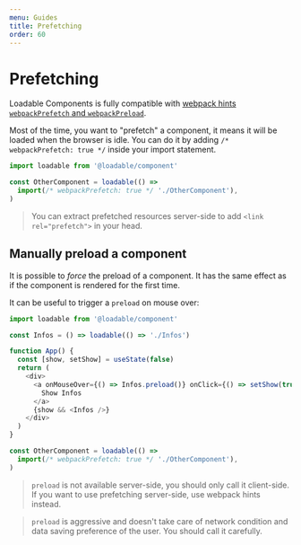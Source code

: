 ```yaml
---
menu: Guides
title: Prefetching
order: 60
---
```


# Prefetching

Loadable Components is fully compatible with [webpack hints `webpackPrefetch` and `webpackPreload`](https://webpack.js.org/guides/code-splitting/#prefetching-preloading-modules).

Most of the time, you want to "prefetch" a component, it means it will be loaded when the browser is idle. You can do it by adding `/* webpackPrefetch: true */` inside your import statement.

```js
import loadable from '@loadable/component'

const OtherComponent = loadable(() =>
  import(/* webpackPrefetch: true */ './OtherComponent'),
)
```

> You can extract prefetched resources server-side to add `<link rel="prefetch">` in your head.

## Manually preload a component

It is possible to _force_ the preload of a component. It has the same effect as if the component is rendered for the first time.

It can be useful to trigger a `preload` on mouse over:

```js
import loadable from '@loadable/component'

const Infos = () => loadable(() => './Infos')

function App() {
  const [show, setShow] = useState(false)
  return (
    <div>
      <a onMouseOver={() => Infos.preload()} onClick={() => setShow(true)}>
        Show Infos
      </a>
      {show && <Infos />}
    </div>
  )
}

const OtherComponent = loadable(() =>
  import(/* webpackPrefetch: true */ './OtherComponent'),
)
```

> `preload` is not available server-side, you should only call it client-side. If you want to use prefetching server-side, use webpack hints instead.

> `preload` is aggressive and doesn't take care of network condition and data saving preference of the user. You should call it carefully.
